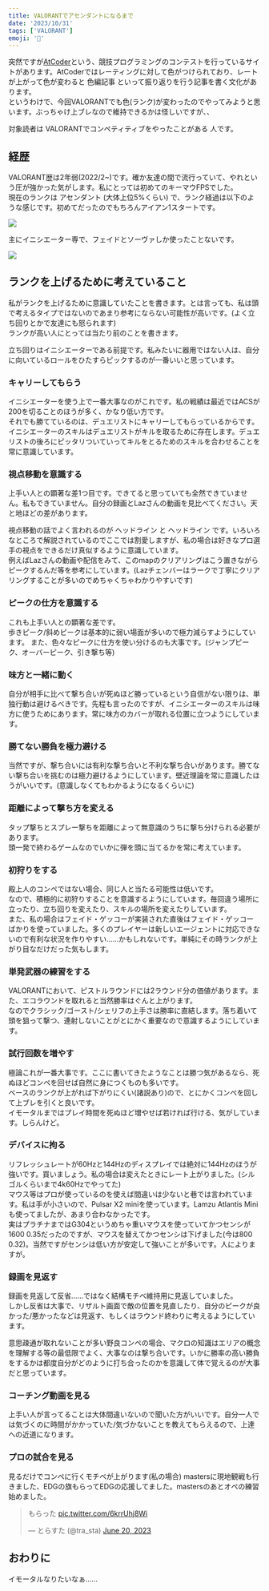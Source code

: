 ```yaml
---
title: VALORANTでアセンダントになるまで
date: '2023/10/31'
tags: ['VALORANT']
emoji: '🔫'
---
```


突然ですが[AtCoder](https://atcoder.jp/)という、競技プログラミングのコンテストを行っているサイトがあります。AtCoderではレーティングに対して色がつけられており、レートが上がって色が変わると 色編記事 といって振り返りを行う記事を書く文化があります。  
というわけで、今回VALORANTでも色(ランク)が変わったのでやってみようと思います。ぶっちゃけ上ブレなので維持できるかは怪しいですが、、

対象読者は VALORANTでコンペティティブをやったことがある 人です。

## 経歴

VALORANT歴は2年弱(2022/2~)です。確か友達の間で流行っていて、やれという圧が強かった気がします。私にとっては初めてのキーマウFPSでした。  
現在のランクは アセンダント (大体上位5%くらい) で、ランク経過は以下のような感じです。初めてだったのでもちろんアイアン1スタートです。

![](./image/upload_d76370d2b837606b2a9d7ce1a70b9bb5.png)

主にイニシエーター専で、フェイドとソーヴァしか使ったことないです。

![](./image/upload_0ecda49aa9924bf374d6917df91499e2.png)

## ランクを上げるために考えていること

私がランクを上げるために意識していたことを書きます。とは言っても、私は頭で考えるタイプではないのであまり参考にならない可能性が高いです。(よく立ち回りとかで友達にも怒られます)  
ランクが高い人にとっては当たり前のことを書きます。

立ち回りはイニシエーターである前提です。私みたいに器用ではない人は、自分に向いているロールをひたすらピックするのが一番いいと思っています。

### キャリーしてもらう

イニシエーターを使う上で一番大事なのがこれです。私の戦績は最近ではACSが200を切ることのほうが多く、かなり低い方です。  
それでも勝てているのは、デュエリストにキャリーしてもらっているからです。イニシエーターのスキルはデュエリストがキルを取るために存在します。デュエリストの後ろにピッタリついていってキルをとるためのスキルを合わせることを常に意識しています。

### 視点移動を意識する

上手い人との顕著な差1つ目です。できてると思っていても全然できていません。私もできていません。自分の録画とLazさんの動画を見比べてください。天と地ほどの差があります。

視点移動の話でよく言われるのが ヘッドライン と ヘッドライン です。いろいろなところで解説されているのでここでは割愛しますが、私の場合は好きなプロ選手の視点をできるだけ真似するように意識しています。  
例えばLazさんの動画や配信をみて、このmapのクリアリングはこう置きながらピークするんだ等を参考にしています。(Lazチェンバーはラークで丁寧にクリアリングすることが多いのでめちゃくちゃわかりやすいです)

### ピークの仕方を意識する

これも上手い人との顕著な差です。  
歩きピーク/斜めピークは基本的に弱い場面が多いので極力減らすようにしています。
また、色々なピークに仕方を使い分けるのも大事です。(ジャンプピーク、オーバーピーク、引き撃ち等)

### 味方と一緒に動く

自分が相手に比べて撃ち合いが死ぬほど勝っているという自信がない限りは、単独行動は避けるべきです。先程も言ったのですが、イニシエーターのスキルは味方に使うためにあります。常に味方のカバーが取れる位置に立つようにしています。

### 勝てない勝負を極力避ける

当然ですが、撃ち合いには有利な撃ち合いと不利な撃ち合いがあります。勝てない撃ち合いを挑むのは極力避けるようにしています。壁近理論を常に意識したほうがいいです。(意識しなくてもわかるようになるくらいに)

### 距離によって撃ち方を変える

タップ撃ちとスプレー撃ちを距離によって無意識のうちに撃ち分けられる必要があります。  
頭一発で終わるゲームなのでいかに弾を頭に当てるかを常に考えています。

### 初狩りをする

殿上人のコンペではない場合、同じ人と当たる可能性は低いです。  
なので、積極的に初狩りすることを意識するようにしています。毎回違う場所に立ったり、立ち回りを変えたり、スキルの場所を変えたりしています。  
また、私の場合はフェイド・ゲッコーが実装された直後はフェイド・ゲッコーばかりを使っていました。多くのプレイヤーは新しいエージェントに対応できないので有利な状況を作りやすい……かもしれないです。単純にその時ランクが上がり目なだけだった気もします。

### 単発武器の練習をする

VALORANTにおいて、ピストルラウンドには2ラウンド分の価値があります。また、エコラウンドを取れると当然勝率はぐんと上がります。  
なのでクラシック/ゴースト/シェリフの上手さは勝率に直結します。落ち着いて頭を狙って撃つ、連射しないことがとにかく重要なので意識するようにしています。

### 試行回数を増やす

極論これが一番大事です。ここに書いてきたようなことは勝つ気があるなら、死ぬほどコンペを回せば自然に身につくものも多いです。  
ベースのランクが上がれば下がりにくい(諸説あり)ので、とにかくコンペを回して上ブレを引くと良いです。  
イモータルまではプレイ時間を死ぬほど増やせば若ければ行ける、気がしています。しらんけど。

### デバイスに拘る

リフレッシュレートが60Hzと144Hzのディスプレイでは絶対に144Hzのほうが強いです。買いましょう。私の場合は変えたときにレート上がりました。(シルゴルくらいまで4k60Hzでやってた)  
マウス等はプロが使っているのを使えば間違いは少ないと巷では言われています。私は手が小さいので、Pulsar X2 miniを使っています。Lamzu Atlantis Miniも使ってましたが、あまり合わなかったです。  
実はプラチナまではG304というめちゃ重いマウスを使っていてかつセンシが1600 0.35だったのですが、マウスを替えてかつセンシは下げました(今は800 0.32)。当然ですがセンシは低い方が安定して強いことが多いです。人によりますが。

### 録画を見返す

録画を見返して反省……ではなく結構モチベ維持用に見返していました。  
しかし反省は大事で、リザルト画面で敵の位置を見直したり、自分のピークが良かった/悪かったなどは見返す、もしくはラウンド終わりに考えるようにしています。

意思疎通が取れないことが多い野良コンペの場合、マクロの知識はエリアの概念を理解する等の最低限でよく、大事なのは撃ち合いです。いかに勝率の高い勝負をするかは都度自分がどのように打ち合ったのかを意識して体で覚えるのが大事だと思っています。

### コーチング動画を見る

上手い人が言ってることは大体間違いないので聞いた方がいいです。自分一人では気づくのに時間がかかっていた/気づかないことを教えてもらえるので、上達への近道になります。

### プロの試合を見る

見るだけでコンペに行くモチベが上がります(私の場合)
mastersに現地観戦も行きました、EDGの旗もらってEDGの応援してました。mastersのあとオペの練習始めました。

<blockquote class="twitter-tweet"><p lang="ja" dir="ltr">もらった <a href="https://t.co/6krrUhj8Wi">pic.twitter.com/6krrUhj8Wi</a></p>&mdash; とらすた (@tra_sta) <a href="https://twitter.com/tra_sta/status/1671043884972142592?ref_src=twsrc%5Etfw">June 20, 2023</a></blockquote> <script async src="https://platform.twitter.com/widgets.js" charset="utf-8"></script>

## おわりに

イモータルなりたいなぁ……
